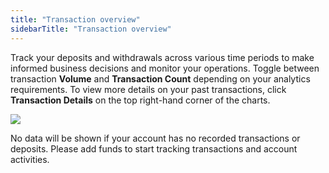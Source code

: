 ```yaml
---
title: "Transaction overview"
sidebarTitle: "Transaction overview"
---
```


Track your deposits and withdrawals across various time periods to make informed business decisions and monitor your operations. Toggle between transaction **Volume** and **Transaction Count** depending on your analytics requirements. To view more details on your past transactions, click **Transaction Details** on the top right-hand corner of the charts.

 <img src="/images/dashboard/transaction-overview.svg" className="screenshot_modal"/>

<Note>No data will be shown if your account has no recorded transactions or deposits. Please add funds to start tracking transactions and account activities.</Note>